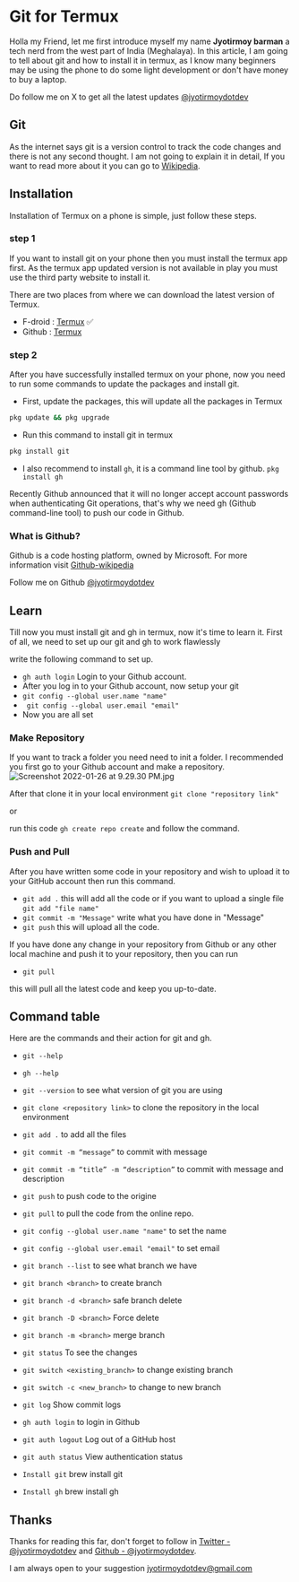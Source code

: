 # Git for Termux

Holla my Friend, let me first introduce myself my name **Jyotirmoy barman** a tech nerd from the west part of India (Meghalaya). In this article, I am going to tell about git and how to install it in termux, as I know many beginners may be using the phone to do some light development or don't have money to buy a laptop.

Do follow me on X to get all the latest updates [@jyotirmoydotdev](https://x.com/jyotirmoydotdev)

## Git
As the internet says git is a version control to track the code changes and there is not any second thought. I am not going to explain it in detail, If you want to read more about it you can go to [Wikipedia](https://en.wikipedia.org/wiki/Git).

## Installation
Installation of Termux on a phone is simple, just follow these steps.

### step 1
If you want to install git on your phone then you must install the termux app first. As the termux app updated version is not available in play you must use the third party website to install it.

There are two places from where we can download the latest version of Termux.
- F-droid : [Termux](https://f-droid.org/en/packages/com.termux/) ✅
- Github : [Termux](https://github.com/termux/termux-app/releases)

### step 2
After you have successfully installed termux on your phone, now you need to run some commands to update the packages and install git.


- First, update the packages, this will update all the packages in Termux

```bash
pkg update && pkg upgrade
```

- Run this command to install git in termux

```bash
pkg install git
```

- I also recommend to install `gh`, it is a command line tool by github.
`pkg install gh`

Recently Github announced that it will no longer accept account passwords when authenticating Git operations, that's why we need gh (Github command-line tool) to push our code in Github.

### What is Github?

Github is a code hosting platform, owned by Microsoft.
For more information visit [Github-wikipedia](https://en.wikipedia.org/wiki/GitHub)

Follow me on Github [@jyotirmoydotdev](https://github.com/jyotirmyodotdev)

## Learn
Till now you must install git and gh in termux, now it's time to learn it. First of all, we need to set up our git and gh to work flawlessly

write the following command to set up.
- `gh auth login` Login to your Github account.
- After you log in to your Github account, now setup your git
- `git config --global user.name "name"`
- ` git config --global user.email "email"`
- Now you are all set

### Make Repository
If you want to track a folder you need need to init a folder. I recommended you first go to your Github account and make a repository.
![Screenshot 2022-01-26 at 9.29.30 PM.jpg](https://cdn.hashnode.com/res/hashnode/image/upload/v1643213018791/RqnaOBIcG.jpeg)

After that clone it in your local environment `git clone "repository link"`

or 

run this code
`gh create repo create` and follow the command.

### Push and Pull
After you have written some code in your repository and wish to upload it to your GitHub account then run this command.
- `git add .` this will add all the code or if you want to upload a single file `git add "file name"`
- `git commit -m "Message"` write what you have done in "Message"
- `git push` this will upload all the code.

If you have done any change in your repository from Github or any other local machine and push it to your repository, then you can run

- `git pull`

this will pull all the latest code and keep you up-to-date.

## Command table

Here are the commands and their action for git and gh.

- `git --help`
- `gh --help`

- `git --version` to see what version of git you are using 
- `git clone <repository link>` to clone the repository in the local environment
- `git add .` to add all the files
- `git commit -m “message”`  to commit with message
- `git commit -m “title” -m “description”` to commit with message and description
- `git push` to push code to the origine
- `git pull` to pull the code from the online repo.
- `git config --global user.name "name"` to set the name
- `git config --global user.email "email"` to set email
- `git branch --list` to see what branch we have
- `git branch <branch>` to create branch
- `git branch -d <branch>` safe branch delete
- `git branch -D <branch>` Force delete
- `git branch -m <branch>` merge branch
- `git status` To see the changes
- `git switch <existing_branch>` to change existing branch
- `git switch -c <new_branch>` to change to new branch
- `git log` Show commit logs


- `gh auth login` to login in Github 
- `git auth logout` Log out of a GitHub host 
- `git auth status` View authentication status 
- `Install git` brew install git 
- `Install gh` brew install gh 

## Thanks

Thanks for reading this far, don't forget to follow in [Twitter - @jyotirmoydotdev](https://twitter.com/jyotirmoydotdev) and [Github - @jyotirmoydotdev](https://github.com/jyotirmyodotdev).

I am always open to your suggestion [jyotirmoydotdev@gmail.com](mailto:jyotirmoydotdev@gmail.com)